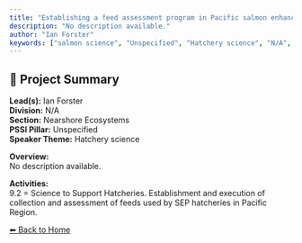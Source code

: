 ```yaml
---
title: "Establishing a feed assessment program in Pacific salmon enhancement hatcheries"
description: "No description available."
author: "Ian Forster"
keywords: ["salmon science", "Unspecified", "Hatchery science", "N/A", "Nearshore Ecosystems"]
---
```


## 🧬 Project Summary

**Lead(s):** Ian Forster  
**Division:** N/A  
**Section:** Nearshore Ecosystems  
**PSSI Pillar:** Unspecified  
**Speaker Theme:** Hatchery science  

**Overview:**  
No description available.   

**Activities:**  
9.2 = Science to Support Hatcheries. Establishment and execution of collection and assessment of feeds used by SEP hatcheries in Pacific Region.

[⬅ Back to Home](../index.qmd)
